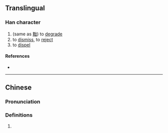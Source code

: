 {{character info}}
==Translingual==

===Han character===
{{Han char|rn=19|rad=力|as=05|sn=7|four=|canj=UUKS|ids=⿰出力}}

# (same as [[黜]]) to [[degrade]]
# to [[dismiss]], to [[reject]]
# to [[dispel]]

====References====
* {{Han ref|kx=0147.071|hdz=10369.081|uh=3518|ud=13592}}

----

==Chinese==
{{zh-forms}}

===Pronunciation===
{{zh-pron
|m=chù
|c=zeot1
|cat=
}}

===Definitions===
{{zh-hanzi}}

# {{rfdef|zh}}